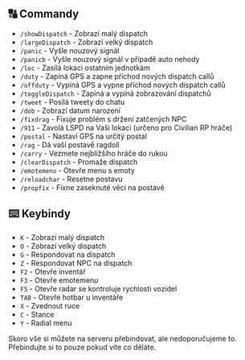 
## 🔠 Commandy

- `/showDispatch` - Zobrazí malý dispatch
- `/largeDispatch` - Zobrazí velký dispatch
- `/panic` - Vyšle nouzový signál
- `/panicb` - Vyšle nouzový signál v případě auto nehody
- `/loc` - Zasílá lokaci ostatním jednotkám
- `/duty` - Zapíná GPS a zapne příchod nových dispatch callů
- `/offduty` - Vypíná GPS a vypne příchod nových dispatch callů
- `/toggleDispatch` - Zapíná a vypíná zobrazování dispatchů
- `/tweet` - Posílá tweety do chatu
- `/dob` - Zobrazí datum narození
- `/fixdrag` - Fixuje problém s držení zatčených NPC
- `/911` - Zavolá LSPD na Vaši lokaci (určeno pro Civilian RP hráče)
- `/postal` - Nastaví GPS na určitý postal
- `/rag` - Dá vaší postavě ragdoll
- `/carry` - Vezmete nejbližšího hráče do rukou
- `/clearDispatch` - Promaže dispatch
- `/emotemenu` - Otevře menu s emoty
- `/reloadchar` - Resetne postavu
- `/propfix` - Fixne zaseknuté věci na postavě

## ⌨️ Keybindy

- `K` - Zobrazí malý dispatch
- `O` - Zobrazí velký dispatch
- `G` - Respondovat na dispatch
- `Z` - Respondovat NPC na dispatch
- `F2` - Otevře inventář
- `F3` - Otevře emotemenu
- `F5` - Otevře radar se kontroluje rychlosti vozidel
- `TAB` - Otevře hotbar u inventáře
- `X` - Zvednout ruce
- `C` - Stance
- `Y` - Radial menu

<Callout type="info" emoji="ℹ️">
Skoro vše si můžete na serveru přebindovat, ale nedoporučujeme to. Přebindujte si to pouze pokud víte co děláte.
</Callout>
